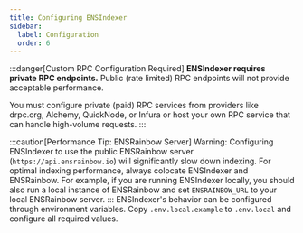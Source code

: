 ```yaml
---
title: Configuring ENSIndexer
sidebar:
  label: Configuration
  order: 6
---
```



:::danger[Custom RPC Configuration Required]
**ENSIndexer requires private RPC endpoints.** Public (rate limited) RPC endpoints will not provide acceptable performance.

You must configure private (paid) RPC services from providers like drpc.org, Alchemy, QuickNode, or Infura or host your own RPC service that can handle high-volume requests.
:::

:::caution[Performance Tip: ENSRainbow Server]
Warning: Configuring ENSIndexer to use the public ENSRainbow server (`https://api.ensrainbow.io`) will significantly slow down indexing.
For optimal indexing performance, always colocate ENSIndexer and ENSRainbow. For example, if you are running ENSIndexer locally, you should also run a local instance of ENSRainbow and set `ENSRAINBOW_URL` to your local ENSRainbow server.
:::
ENSIndexer's behavior can be configured through environment variables. Copy `.env.local.example` to `.env.local` and configure all required values.

<Code code={envExample} lang="bash" title=".env.local.example" />

<LinkCard
  title=".env.local.example"
  description="View this file on GitHub."
  href="https://github.com/namehash/ensnode/blob/main/apps/ensindexer/.env.local.example"
  target="_blank"
/>
